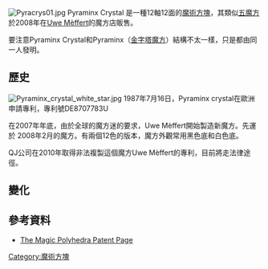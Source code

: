 {{noteTA
|1=zh:五扭計骰;zh-hans:五魔方;zh-hk:五角扭計骰;zh-tw:五魔術方塊;
|2=zh:扭計骰;zh-hans:魔方;zh-hk:扭計骰;zh-tw:魔術方塊;
}}
[[Image:Pyracrys01.jpg|frame]]
Pyraminx Crystal 是一種12軸12面的[[魔術方塊|魔術方塊]]，其類似[[五魔方|五魔方]]於2008年在[[Uwe_Mèffert|Uwe Mèffert]]的魔方店販售。

要注意Pyraminx Crystal和Pyraminx（[[金字塔魔方|金字塔魔方]]）結構不太一樣，只是都由同一人發明。

== 歷史 ==
[[Image:Pyraminx_crystal_white_star.jpg|thumb]]
1987年7月16日，Pyraminx crystal在歐洲申請專利，專利號DE8707783U

在2007年年底，由於全球的魔方迷的要求，Uwe Mèffert開始製造新魔方。先運於 2008年2月的魔方。有兩個12色的版本，魔方外觀常用黑色底和白色底。

QJ公司在2010年取得非法複製這個魔方Uwe Mèffert的專利，目前將走法律途徑。

== 變化 ==
{{expand-section}}

== 參考資料 ==
*[http://www.calormen.com/TwistyPuzzles/twisty.htm The Magic Polyhedra Patent Page]{{Wayback|url=http://www.calormen.com/TwistyPuzzles/twisty.htm |date=20110927013004 }}

{{魔術方塊小作品}}
{{魔方}}

[[Category:魔術方塊|Category:魔術方塊]]